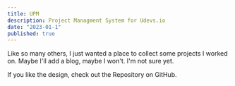 ```yaml
---
title: UPM 
description: Project Managment System for Udevs.io
date: "2023-01-1"
published: true
---
```



Like so many others, I just wanted a place to collect some projects I worked on. Maybe I'll add a blog, maybe I won't. I'm not sure yet.

If you like the design, check out the Repository on GitHub.

